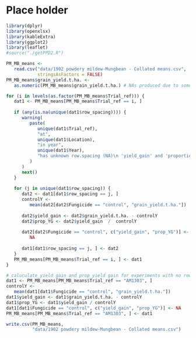 # Place holder

```r
library(dplyr)
library(openxlsx)
library(kableExtra)
library(ggplot2)
library(leaflet)
#source("./getPPD2.R")

```

```r
PM_MB_means <-
   read.csv("data/1902 powdery mildew-Mungbean - Collated means.csv",
            stringsAsFactors = FALSE)
PM_MB_means$grain_yield.t.ha. <-
   as.numeric(PM_MB_means$grain_yield.t.ha.) # NAs produced due to some cells having text description to why there is no specific data

for (i in levels(as.factor(PM_MB_means$Trial_ref))) {
   dat1 <- PM_MB_means[PM_MB_means$Trial_ref == i, ]
   
   if (any(is.na(unique(dat1$row_spacing)))) {
      warning(
         paste(
            unique(dat1$Trial_ref),
            "at",
            unique(dat1$Location),
            "in year",
            unique(dat1$Year),
            "has unknown row.spacing (NA)\n 'yield_gain' and 'proportional yield gain' not calculated\n"
         )
      )
      next()
   }
   
   for (j in unique(dat1$row_spacing)) {
      dat2 <- dat1[dat1$row_spacing == j, ]
      controlY <-
         mean(dat2[dat2$Fungicide == "control", "grain_yield.t.ha."])
      
      dat2$yield_gain <- dat2$grain_yield.t.ha. - controlY
      dat2$prop_YG <- dat2$yield_gain  /  controlY
      
      dat2[dat2$Fungicide == "control", c("yield_gain", "prop_YG")] <-
         NA
      
      dat1[dat1$row_spacing == j, ] <- dat2
   }
   PM_MB_means[PM_MB_means$Trial_ref == i, ] <- dat1
}

# caluculate yield gain and prop_yield gain for experiments with no row spacing data
dat1 <- PM_MB_means[PM_MB_means$Trial_ref == "AM1303", ]
controlY <-
   mean(dat1[dat1$Fungicide == "control", "grain_yield.t.ha."])
dat1$yield_gain <- dat1$grain_yield.t.ha. - controlY
dat1$prop_YG <- dat1$yield_gain / controlY
dat1[dat1$Fungicide == "control", c("yield_gain", "prop_YG")] <- NA
PM_MB_means[PM_MB_means$Trial_ref == "AM1303", ] <- dat1

write.csv(PM_MB_means,
          "data/1902 powdery mildew-Mungbean - Collated means.csv")
```
